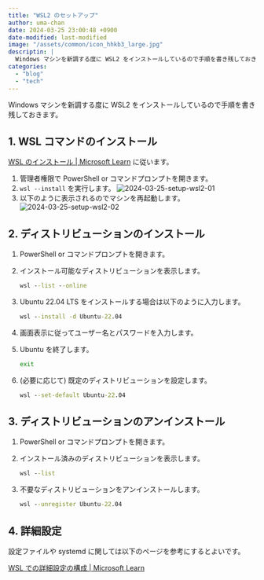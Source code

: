 ```yaml
---
title: "WSL2 のセットアップ"
author: uma-chan
date: 2024-03-25 23:00:48 +0900
date-modified: last-modified
image: "/assets/common/icon_hhkb3_large.jpg"
descriptin: |
  Windows マシンを新調する度に WSL2 をインストールしているので手順を書き残しておきます
categories:
  - "blog"
  - "tech"
---
```


Windows マシンを新調する度に WSL2 をインストールしているので手順を書き残しておきます。

## 1. WSL コマンドのインストール

[WSL のインストール \| Microsoft Learn](https://learn.microsoft.com/ja-jp/windows/wsl/install#install-wsl-command) に従います。

1. 管理者権限で PowerShell or コマンドプロンプトを開きます。
1. `wsl --install` を実行します。
    ![2024-03-25-setup-wsl2-01](/assets/2024-03-25-posts-setup-wsl2/setup-wsl2-01.png)
1. 以下のように表示されるのでマシンを再起動します。
    ![2024-03-25-setup-wsl2-02](/assets/2024-03-25-posts-setup-wsl2/setup-wsl2-02.png)

## 2. ディストリビューションのインストール

1. PowerShell or コマンドプロンプトを開きます。
1. インストール可能なディストリビューションを表示します。

    ```.bat
    wsl --list --online
    ```

1. Ubuntu 22.04 LTS をインストールする場合は以下のように入力します。

    ```.bat
    wsl --install -d Ubuntu-22.04
    ```

1. 画面表示に従ってユーザー名とパスワードを入力します。
1. Ubuntu を終了します。

    ```.sh
    exit
    ```

1. (必要に応じて) 既定のディストリビューションを設定します。

    ```.bat
    wsl --set-default Ubuntu-22.04
    ```

## 3. ディストリビューションのアンインストール

1. PowerShell or コマンドプロンプトを開きます。
1. インストール済みのディストリビューションを表示します。

    ```.bat
    wsl --list
    ```

1. 不要なディストリビューションをアンインストールします。

    ```.bat
    wsl --unregister Ubuntu-22.04
    ```

## 4. 詳細設定

設定ファイルや systemd に関しては以下のページを参考にするとよいです。

[WSL での詳細設定の構成 | Microsoft Learn](https://learn.microsoft.com/ja-jp/windows/wsl/wsl-config)
